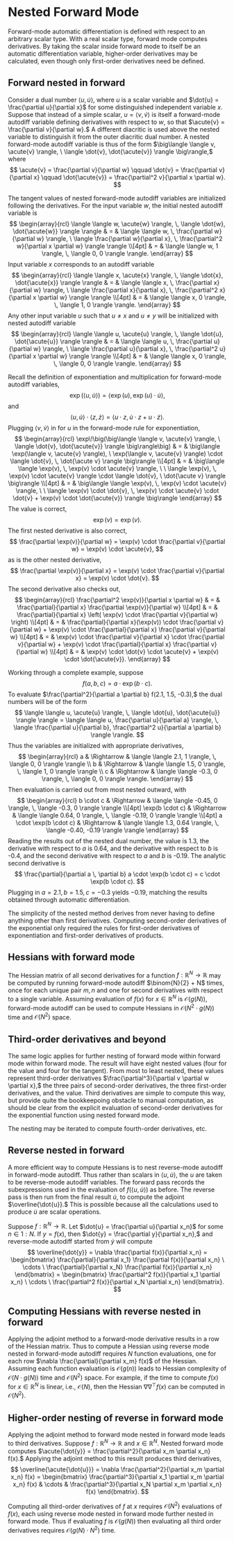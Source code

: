 # Nested Forward Mode

Forward-mode automatic differentiation is defined with respect to an
arbitrary scalar type.  With a real scalar type, forward mode computes
derivatives.  By taking the scalar inside forward mode to itself be an
automatic differentiation variable, higher-order derivatives may be
calculated, even though only first-order derivatives need be defined.

## Forward nested in forward

Consider a dual number $\langle u, \dot{u} \rangle,$ where $u$ is a
scalar variable and $\dot{u} = \frac{\partial u}{\partial x}$ for some
distinguished independent variable $x$.  Suppose that instead of a
simple scalar, $u = \langle v, \acute{v} \rangle$ is itself a
forward-mode autodiff variable defining derivatives with respect to
$w$, so that $\acute{v} = \frac{\partial v}{\partial w}.$ A different
diacritic is used above the nested variable to distinguish it from the
outer diacritic dual number.  A nested forward-mode autodiff variable
is thus of the form $\big\langle \langle v, \acute{v} \rangle, \ \langle
\dot{v}, \dot{\acute{v}} \rangle \big\rangle,$ where
$$
\acute{v} = \frac{\partial v}{\partial w}
\qquad
\dot{v} = \frac{\partial v}{\partial x}
\qquad
\dot{\acute{v}} = \frac{\partial^2 v}{\partial x \partial w}.
$$

The tangent values of nested forward-mode autodiff variables are
initialized following the derivatives.  For the input variable $w,$
the initial nested autodiff variable is
$$
\begin{array}{rcl}
\langle \langle w, \acute{w} \rangle, \,
        \langle \dot{w}, \dot{\acute{w}} \rangle \rangle
& = &
\langle \langle w, \, \frac{\partial w}{\partial w} \rangle, \
        \langle \frac{\partial w}{\partial x}, \, \frac{\partial^2
	w}{\partial x \partial w} \rangle \rangle
\\[4pt]
& = & \langle \langle w, 1 \rangle, \, \langle 0, 0 \rangle \rangle.
\end{array}
$$
Input variable $x$ corresponds to an autodiff variable
$$
\begin{array}{rcl}
\langle \langle x, \acute{x} \rangle, \,
        \langle \dot{x}, \dot{\acute{x}} \rangle \rangle
& = &
\langle \langle x, \, \frac{\partial x}{\partial w} \rangle, \
        \langle \frac{\partial x}{\partial x}, \, \frac{\partial^2
	x}{\partial x \partial w} \rangle \rangle
\\[4pt]
& = & \langle \langle x, 0 \rangle, \, \langle 1, 0 \rangle \rangle.
\end{array}
$$
Any other input variable $u$ such that $u \neq x$ and $u \neq y$ will
be initialized with nested autodiff variable
$$
\begin{array}{rcl}
\langle \langle u, \acute{u} \rangle, \,
        \langle \dot{u}, \dot{\acute{u}} \rangle \rangle
& = &
\langle \langle u, \, \frac{\partial u}{\partial w} \rangle, \
        \langle \frac{\partial u}{\partial x}, \, \frac{\partial^2
	u}{\partial x \partial w} \rangle \rangle
\\[4pt]
& = & \langle \langle x, 0 \rangle, \, \langle 0, 0 \rangle \rangle.
\end{array}
$$

Recall the definition of exponentiation and multiplication for
forward-mode autodiff variables,
$$
\exp(\langle u, \dot{u} \rangle)
= \langle \exp(u), \exp(u) \cdot \dot{u} \rangle,
$$
and
$$
\langle u, \dot{u} \rangle
\cdot \langle z, \dot{z} \rangle
= \langle u \cdot z, \dot{u} \cdot z + u \cdot \dot{z} \rangle.
$$
Plugging $\langle v, \acute{v} \rangle$ in for $u$ in the forward-mode
rule for exponentiation,
$$
\begin{array}{rcl}
\exp\!\big(\big\langle \langle v, \acute{v} \rangle, \
     \langle \dot{v}, \dot{\acute{v}} \rangle \big\rangle\big)
& = &
\big\langle \exp(\langle v, \acute{v} \rangle), \
          \exp(\langle v, \acute{v} \rangle)
	  \cdot \langle \dot{v}, \, \dot{\acute v} \rangle
\big\rangle
\\[4pt]
& = &
\big\langle \langle \exp(v), \, \exp(v) \cdot \acute{v} \rangle, \ \
        \langle \exp(v), \, \exp(v) \cdot \acute{v} \rangle
          \cdot \langle \dot{v}, \ \dot{\acute v} \rangle
\big\rangle
\\[4pt]
& = &
\big\langle \langle \exp(v), \, \exp(v) \cdot \acute{v} \rangle, \ \
        \langle \exp(v) \cdot \dot{v}, \,
	        \exp(v) \cdot \acute{v} \cdot \dot{v}
		+ \exp(v) \cdot \dot{\acute{v}} \rangle
\big\rangle
\end{array}
$$
The value is correct,
$$
\exp(v) = \exp(v).
$$
The first nested derivative is also correct,
$$
\frac{\partial \exp(v)}{\partial w} = \exp(v) \cdot \frac{\partial
v}{\partial w} = \exp(v) \cdot \acute{v},
$$
as is the other nested derivative,
$$
\frac{\partial \exp(v)}{\partial x} = \exp(v) \cdot \frac{\partial
v}{\partial x} = \exp(v) \cdot \dot{v}.
$$
The second derivative also checks out,
$$
\begin{array}{rcl}
\frac{\partial^2 \exp(v)}{\partial x \partial w}
& = & \frac{\partial}{\partial x} \frac{\partial \exp(v)}{\partial w}
\\[4pt]
& = & \frac{\partial}{\partial x}
        \left( \exp(v) \cdot \frac{\partial v}{\partial w} \right)
\\[4pt]
& = &
\frac{\partial}{\partial x}(\exp(v))
  \cdot \frac{\partial v}{\partial w}
+ \exp(v) \cdot \frac{\partial}{\partial x} \frac{\partial v}{\partial w}
\\[4pt]
& = &
\exp(v) \cdot \frac{\partial v}{\partial x} \cdot \frac{\partial v}{\partial w}
+ \exp(v) \cdot \frac{\partial}{\partial x} \frac{\partial v}{\partial w}
\\[4pt]
& = &
\exp(v) \cdot \dot{v} \cdot \acute{v}
+ \exp(v) \cdot \dot{\acute{v}}.
\end{array}
$$

Working through a complete example, suppose
$$
f(a, b, c) = a \cdot \exp(b \cdot c).
$$
To evaluate $\frac{\partial^2}{\partial a \partial b}
f(2.1, 1.5, -0.3),$ the dual numbers will be of the form
$$
\langle
  \langle u, \acute{u} \rangle, \,
  \langle \dot{u}, \dot{\acute{u}} \rangle
\rangle
=
\langle
  \langle u, \frac{\partial u}{\partial a} \rangle, \,
  \langle \frac{\partial u}{\partial b}, \frac{\partial^2 u}{\partial
  a \partial b} \rangle
\rangle.
$$
Thus the variables are initialized with appropriate derivatives,
$$
\begin{array}{rcl}
a & \Rightarrow & \langle \langle 2.1, 1 \rangle, \, \langle 0, 0 \rangle \rangle
\\
b & \Rightarrow & \langle \langle 1.5, 0 \rangle, \, \langle 1, 0 \rangle \rangle
\\
c & \Rightarrow & \langle \langle -0.3, 0 \rangle, \, \langle 0, 0 \rangle \rangle.
\end{array}
$$
Then evaluation is carried out from most nested outward, with
$$
\begin{array}{rcl}
b \cdot c
& \Rightarrow &
\langle \langle -0.45, 0 \rangle, \, \langle -0.3, 0 \rangle \rangle
\\[4pt]
\exp(b \cdot c)
& \Rightarrow &
\langle \langle 0.64, 0 \rangle, \, \langle -0.19, 0 \rangle \rangle
\\[4pt]
a \cdot \exp(b \cdot c)
& \Rightarrow &
\langle \langle 1.3, 0.64 \rangle, \, \langle -0.40, -0.19 \rangle \rangle
\end{array}
$$
Reading the results out of the nested dual number, the value is 1.3,
the derivative with respect to $a$ is 0.64, and the derivative with
respect to $b$ is -0.4, and the second derivative with respect to $a$
and $b$ is -0.19.  The analytic second derivative is
$$
\frac{\partial}{\partial a \, \partial b} a \cdot \exp(b \cdot c)
=
c \cdot \exp(b \cdot c).
$$
Plugging in $a = 2.1, b = 1.5, c = -0.3$ yields $-0.19$, matching the
results obtained through automatic differentiation.

The simplicity of the nested method derives from never having to
define anything other than first derivatives.  Computing second-order
derivatives of the exponential only required the rules for first-order
derivatives of exponentiation and first-order derivatives of products.

## Hessians with forward mode

The Hessian matrix of all second derivatives for a function
$f:\mathbb{R}^N \rightarrow \mathbb{R}$ may be computed by running
forward-mode autodiff $\binom{N}{2} + N$ times, once for each unique
pair ${m, n}$ and one for second derivatives with respect to a single
variable.  Assuming evaluation of $f(x)$ for $x \in \mathbb{R}^N$ is
$\mathcal{O}(g(N))$, forward-mode autodiff can be used to compute
Hessians in $\mathcal{O}(N^2 \cdot g(N))$ time and $\mathcal{O}(N^2)$ space.


## Third-order derivatives and beyond

The same logic applies for further nesting of forward mode within
forward mode within forward mode.  The result will have eight nested
values (four for the value and four for the tangent).  From most to
least nested, these values represent third-order derivatives
$\frac{\partial^3}{\partial v \partial w \partial x},$ the three pairs
of second-order derivatives, the three first-order derivatives, and
the value.  Third derivatives are simple to compute this way, but
provide quite the bookkeepoing obstacle to manual computation, as
should be clear from the explicit evaluation of second-order
derivatives for the exponential function using nested forward mode.

The nesting may be iterated to compute fourth-order derivatives, etc.

## Reverse nested in forward

A more efficient way to compute Hessians is to nest reverse-mode
autodiff in forward-mode autodiff.  Thus rather than scalars in
$\langle u, \dot{u} \rangle,$ the $u$ are taken to be reverse-mode
autodiff variables.  The forward pass records the subexpressions used
in the evaluation of $f(\langle u, \dot{u} \rangle)$ as before.  The
reverse pass is then run from the final result $\dot{u}$, to compute
the adjoint $\overline{\dot{u}}.$  This is possible because all the
calculations used to produce $\dot{u}$ are scalar operations.

Suppose $f : \mathbb{R}^N \rightarrow \mathbb{R}$.  Let $\dot{u} =
\frac{\partial u}{\partial x_n}$ for some $n \in 1{:}N.$
If $y = f(x),$ then $\dot{y} = \frac{\partial y}{\partial x_n},$ and
reverse-mode autodiff started from $\dot{y}$ will compute
$$
\overline{\dot{y}}
= \nabla \frac{\partial f(x)}{\partial x_n}
=
\begin{bmatrix}
\frac{\partial}{\partial x_1} \frac{\partial f(x)}{\partial x_n}
\ \cdots \
\frac{\partial}{\partial x_N} \frac{\partial f(x)}{\partial x_n}
\end{bmatrix}
=
\begin{bmatrix}
\frac{\partial^2 f(x)}{\partial x_1 \partial x_n}
\ \cdots \
\frac{\partial^2 f(x)}{\partial x_N \partial x_n}
\end{bmatrix}.
$$

## Computing Hessians with reverse nested in forward

Applying the adjoint method to a forward-mode derivative results in a
row of the Hessian matrix.  Thus to compute a Hessian using reverse
mode nested in forward-mode autodiff requires $N$ function
evaluations, one for each row $\nabla \frac{\partial}{\partial x_m}
f(x)$ of the Hessian.  Assuming each function evaluation is
$\mathcal{O}(g(n))$ leads to Hessian complexity of $\mathcal{O}(N
\cdot g(N))$ time and $\mathcal{O}(N^2)$ space.  For example, if the
time to compute $f(x)$ for $x \in \mathbb{R}^N$ is linear, i.e.,
$\mathcal{O}(N),$ then the Hessian $\nabla \nabla^{\top} f(x)$ can be
computed in $\mathcal{O}(N^2).$

## Higher-order nesting of reverse in forward mode

Applying the adjoint method to forward mode nested in forward mode
leads to third derivatives.  Suppose $f:\mathbb{R}^N \rightarrow
\mathbb{R}$ and $x \in \mathbb{R}^N$.  Nested forward mode computes
$\acute{\dot{y}} = \frac{\partial^2}{\partial x_m \partial x_n} f(x).$
Applying the adjoint method to this result produces third derivatives,
$$
\overline{\acute{\dot{u}}}
=
\nabla \frac{\partial^2}{\partial x_m \partial x_n} f(x)
=
\begin{bmatrix}
\frac{\partial^3}{\partial x_1 \partial x_m \partial x_n} f(x)
& \cdots &
\frac{\partial^3}{\partial x_N \partial x_m \partial x_n} f(x)
\end{bmatrix}.
$$

Computing all third-order derivatives of $f$ at $x$ requires
$\mathcal{O}(N^2)$ evaluations of $f(x)$, each using reverse mode
nested in forward mode further nested in forward mode.  Thus if
evaluating $f$ is $\mathcal{O}(g(N))$ then evaluating all third order
derivatives requires $\mathcal{O}(g(N) \cdot N^2)$ time.
